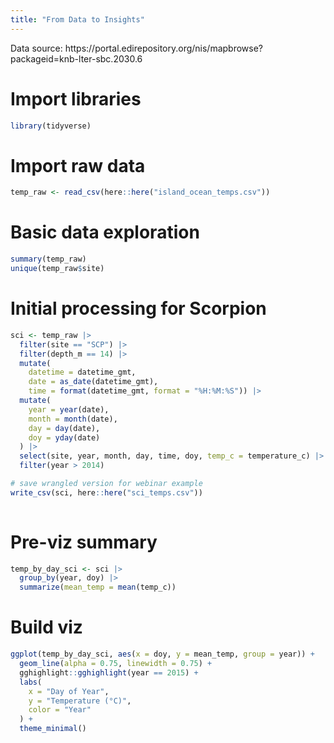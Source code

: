 ```yaml
---
title: "From Data to Insights"
---
```


Data source: https://portal.edirepository.org/nis/mapbrowse?packageid=knb-lter-sbc.2030.6

# Import libraries

```r
library(tidyverse)
```

# Import raw data

```r
temp_raw <- read_csv(here::here("island_ocean_temps.csv"))
```

# Basic data exploration

```r
summary(temp_raw)
unique(temp_raw$site)
```

# Initial processing for Scorpion

```r
sci <- temp_raw |>
  filter(site == "SCP") |> 
  filter(depth_m == 14) |> 
  mutate(
    datetime = datetime_gmt,                
    date = as_date(datetime_gmt),
    time = format(datetime_gmt, format = "%H:%M:%S")) |> 
  mutate(
    year = year(date),
    month = month(date),
    day = day(date),
    doy = yday(date)
  ) |> 
  select(site, year, month, day, time, doy, temp_c = temperature_c) |> 
  filter(year > 2014)

# save wrangled version for webinar example
write_csv(sci, here::here("sci_temps.csv"))
    
```

# Pre-viz summary

```r
temp_by_day_sci <- sci |> 
  group_by(year, doy) |> 
  summarize(mean_temp = mean(temp_c)) 
```

# Build viz

```r
ggplot(temp_by_day_sci, aes(x = doy, y = mean_temp, group = year)) +
  geom_line(alpha = 0.75, linewidth = 0.75) +
  gghighlight::gghighlight(year == 2015) +
  labs(
    x = "Day of Year",
    y = "Temperature (°C)",
    color = "Year"
  ) +
  theme_minimal()
```

